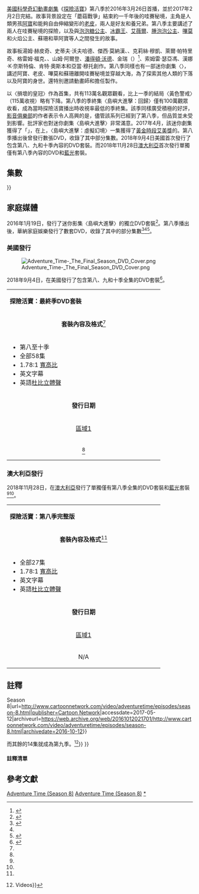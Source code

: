 {{Expand language|1=en|time=2021-02-14T07:25:50+00:00}}
{{Citation style|time=2021-02-14T07:25:50+00:00}}
{{NoteTA
|G1=AT
|G2=TV
|G3=Show
|G4=IT
|T=zh-tw:探險活寶 (第八季);zh-hk:探險時光 (第八季);zh-cn:探险活宝 (第八季)
|1=zh-tw:探險活寶;zh-hk:探險時光;zh-cn:探险活宝
|2=zh-tw:阿寶;zh-hk:芬
|3=zh-tw:老皮;zh-hk:傑克
|4=zh-tw:艾薇爾;zh-hk:瑪瑟琳
|5=zh-tw:樹鼻妹;zh-hk:小樹象
|6=zh-tw:冰霸王;zh-hk:寒冰王
|7=zh-tw:魔法哥;zh-hk:魔法俠
|8=zh-tw:哇賽秘境;zh-hk:噢噢大陸
|9=zh-tw:腫泡泡公主;zh-hk:團塊塊公主
|10=zh-tw:陰魔王;zh-hk:巫妖
|11=zh-tw:草阿寶;zh-hk:草芬
}}
{{Infobox television season
| season_number    = 8
| eng_name         = {{lang|en|''Adventure Time'' (Season 8)}}
| bgcolour         = #FF8000
| image            = Adventure Time - The Complete Eighth Season DVD box cover.jpeg
| starring         = {{Plainlist|
* [[傑里米·沙達|傑里米·沙達]]
* [[約翰·迪·馬吉歐|約翰·迪·馬吉歐]]
}}
| image_size       = 200px
| caption          = 區域B的[[藍光光碟|藍光光碟]]套裝
| country          = {{USA}}
| network          = [[卡通頻道|卡通頻道]]
| first_aired      = {{start date|2016|3|26}}
| last_aired       = {{end date|2017|2|2}}
| num_episodes     = 27{{refn|group=lower-roman|name=seasons8-9}}
| prev_season      = [[探險活寶_(第七季)|第七季]]
| next_season      = [[探險活寶_(第九季)|第九季]]
| episode_list     = [[探險活寶集數列表|探險活寶集數列表]]
}}

[[美國|美國]][[科學奇幻|科學奇幻]][[動畫劇集|動畫劇集]]《[[探險活寶|探險活寶]]》第八季於2016年3月26日首播，並於2017年2月2日完結。故事背景設定在「蘑菇戰爭」結束約一千年後的哇賽秘境，主角是人類男孩[[阿寶·馬頓斯|阿寶]]和能夠自由伸縮變形的[[酷狗老皮|老皮]]，兩人是好友和養兄弟。第八季主要講述了兩人在哇賽秘境的探險，以及與[[邦妮貝爾泡泡糖|泡泡糖公主]]、[[冰霸王|冰霸王]]、[[瑪瑟琳·阿巴迪爾|艾薇爾]]、[[探險活寶人物表|腫泡泡公主]]、[[探險活寶人物表|嗶莫]]和火焰公主、蘇珊和草阿寶等人之間發生的故事。

故事板湯姆·赫皮奇、史蒂夫·沃夫哈德、傑西·莫納漢、{{le|勞拉·內茲格|Laura Knetzger}}、克莉絲·穆凱、萊爾·帕特里奇、格雷姆·福克、{{le|查曼·韋爾哈根|Charmaine Verhagen}}、山姆·阿爾登、[[潘得頓·沃德|潘得頓·沃德]]、金瑞（{{lang|en|Seo Kim}}）<ref>{{cite book |author1=金瑞（Seo Kim） |title=我和吉米和艾迪 |date=2017-07-01 |publisher=[[天津人民出版社|天津人民出版社]] |isbn=9787201121192}}</ref>、索姆雷·瑟亞馮、漢娜·K·奈斯特倫、肯特·奧斯本和亞當·穆托創作。第八季同樣也有一部迷你劇集〈{{le|島嶼大進擊|Island (miniseries)}}〉，講述阿寶、老皮、嗶莫和蘇珊離開哇賽秘境並穿越大海，為了探索其他人類的下落以及阿寶的身世。還特別邀請動畫師{{le|Alex and Lindsay Small-Butera|Alex and Lindsay Small-Butera}}和{{le|詹姆斯·巴克斯特|James Baxter}}擔任製作。

以〈損壞的皇冠〉作為首集，共有113萬名觀眾觀看，比上一季的結局〈黃色警戒〉（115萬收視）略有下降。第八季的季終集〈島嶼大進擊：回歸〉僅有100萬觀眾收看，成為當時探險活寶播出時收視率最低的季終集。該季同樣廣受積極的好評，[[影音俱樂部|影音俱樂部]]的作者{{le|奧利弗·薩瓦|Oliver Sava}}表示令人高興的是，儘管該系列已經到了第八季，但品質並未受到影響。批評家也對迷你劇集〈島嶼大進擊〉非常滿意。2017年4月，{{le|常識媒體|Common Sense Media}}該迷你劇集獲得了「{{le|常識徽章|The Common Sense Seal}}」，在{{le|第69屆黃金時段創意藝術艾美獎頒獎典禮|69th Primetime Creative Arts Emmy Awards}}上，〈島嶼大進擊：虛擬幻境〉一集獲得了[[黃金時段艾美獎|黃金時段艾美獎]]的{{le|黃金時段艾美獎動畫節目最佳個人成就獎|Primetime Creative Arts Emmy Award for Outstanding Individual Achievement in Animation}}。第八季播出後曾發行數張DVD，收錄了其中部分集數。2018年9月4日美國首次發行了包含第八、九和十季內容的DVD套裝。而2018年11月28日[[澳大利亞|澳大利亞]]首次發行單獨僅有第八季內容的DVD和[[藍光光碟|藍光]]套裝。

==集數==
{{See also|探險活寶集數列表|島嶼大進擊}}
<onlyinclude>{{Episode table |background=#FF8000 |overall=5 |season=5 |title=21 |director=12 |writer=28 |airdate=13 |prodcode=7 |viewers=9 |country=美國 |writerT=編劇和分鏡創作 |airdateR={{refn|group=lower-roman|The ''Islands'' miniseries was released on DVD and made available for download on [[iTunes|iTunes]] and [[Amazon.com|Amazon.com]] on January 24.<ref name=season8dvdopener>{{cite web|url=https://theslanted.com/2016/12/25480/adventure-time-islands-mini-series-event/ |title=''Adventure Time Islands'' Is a New Mini-Series Event Debuting this January |date=December 12, 2016 |archive-url=https://archive.is/20170105083004/https://theslanted.com/2016/12/25480/adventure-time-islands-mini-series-event/ |archive-date=January 5, 2017 |publisher=TheSlanted |url-status=dead }}</ref> However, because this field specifically refers to episode airdates, the information here will denote when these eight episodes first aired on Cartoon Network.|name="2b"}} |prodcodeR=<ref name=productioncodesfortheseason>{{cite book|last1=Thomas|first1=Paul|title=Exploring the Land of Ooo: An Unofficial Overview and Production History of Cartoon Network's ''Adventure Time''|date=2020|publisher=[[University_of_Kansas|University of Kansas Libraries]]|isbn=9781936153190|url=http://hdl.handle.net/1808/30572|access-date=July 12, 2020|pages=290–292|location=[[Lawrence,_KS|Lawrence, KS]]|hdl=1808/30572|archive-date=2021-12-12|archive-url=https://web.archive.org/web/20211212064325/https://kuscholarworks.ku.edu/handle/1808/30572|dead-url=no}}</ref> |episodes=
{{Episode list/sublist|探險活寶集數列表
| EpisodeNumber   = 226
| EpisodeNumber2  = 1
| Title           = [[損壞的皇冠|損壞的皇冠]]
| AltTitle        = Broke His Crown
| DirectedBy      = 伊莉莎白·伊托
| WrittenBy       = 亞子·卡斯圖埃拉、漢娜·K·奈斯特倫
| OriginalAirDate = {{Start date|2016|3|26}}
| ProdCode        = 1034-234
| Viewers         = 1.13<ref name=brokerating>{{cite web|last1=Porter |first1=Rick |title=Saturday Cable Ratings: 'Family Guy' Tops a Quiet Day |url=http://tvbythenumbers.zap2it.com/2016/03/29/saturday-cable-ratings-march-26-2016/ |website=[[TV_by_the_Numbers|TV by the Numbers]] |archive-url=https://archive.is/20160502075125/http://tvbythenumbers.zap2it.com/2016/03/29/saturday-cable-ratings-march-26-2016/ |archive-date=May 2, 2016 |date=March 29, 2016 |url-status=dead }}</ref>
| ShortSummary    = 
| LineColor       = FF8000
}}
{{Episode list/sublist|探險活寶集數列表
| EpisodeNumber   = 227
| EpisodeNumber2  = 2
| Title           = [[魔眼附身|魔眼附身]]
| AltTitle        = Don't Look
| DirectedBy      = 伊莉莎白·伊托
| WrittenBy       = 索姆雷·瑟亞馮、金瑞
| OriginalAirDate = {{Start date|2016|4|2}}
| ProdCode        = 1034-230
| Viewers         = 1.13<ref>{{cite web|author=Metcalf, Mitch |url=http://www.showbuzzdaily.com/articles/showbuzzdailys-top-150-saturday-cable-originals-network-finals-4-2-2016.html |title=Showbuzz Daily's Top 150 Saturday Cable Originals & Network Update: 4.2.2016 |work=[[Showbuzz_Daily|Showbuzz Daily]] |date=April 5, 2016 |archive-url=https://archive.is/20160406221459/http://www.showbuzzdaily.com/articles/showbuzzdailys-top-150-saturday-cable-originals-network-finals-4-2-2016.html |archive-date=April 6, 2016 |url-status=dead }}</ref>
| ShortSummary    = 
| LineColor       = FF8000
}}
{{Episode list/sublist|探險活寶集數列表
| EpisodeNumber   = 228
| EpisodeNumber2  = 3
| Title           = [[奇境洞穴|奇境洞穴]]
| AltTitle        = Beyond the Grotto
| DirectedBy      = 安德烈斯·沙拉夫
| WrittenBy       = 索姆雷·瑟亞馮、金瑞
| OriginalAirDate = {{Start date|2016|4|9}}
| ProdCode        = 1034-235
| Viewers         = 1.06<ref>{{cite web|author=Metcalf, Mitch |url=http://www.showbuzzdaily.com/articles/showbuzzdailys-top-150-saturday-cable-originals-network-finals-4-2-2016.html |title=Showbuzz Daily's Top 150 Saturday Cable Originals & Network Update: 4.9.2016 |work=[[Showbuzz_Daily|Showbuzz Daily]] |date=April 12, 2016 |archive-url=https://archive.is/20160406221459/http://www.showbuzzdaily.com/articles/showbuzzdailys-top-150-saturday-cable-originals-network-finals-4-2-2016.html |archive-date=April 6, 2016 |url-status=dead }}</ref>
| ShortSummary    = 
| LineColor       = FF8000
}}
{{Episode list/sublist|探險活寶集數列表
| EpisodeNumber   = 229
| EpisodeNumber2  = 4
| Title           = [[彩虹姊姊的過去|彩虹姊姊的過去]]
| AltTitle        = Lady Rainicorn of the Crystal Dimension
| DirectedBy      = 伊莉莎白·伊托
| WrittenBy       = 格雷姆·福克
| OriginalAirDate = {{Start date|2016|4|16}}
| ProdCode        = 1034-232
| Viewers         = 0.90<ref name=lrofcd>{{cite web|author=Metcalf, Mitch |url=http://www.showbuzzdaily.com/articles/showbuzzdailys-top-150-saturday-cable-originals-network-finals-4-16-2016.html |title=Showbuzz Daily's Top 150 Saturday Cable Originals & Network Update: 4.16.2016 |work=[[Showbuzz_Daily|Showbuzz Daily]] |date=April 19, 2016 |archive-url=https://archive.is/20160419180950/http://www.showbuzzdaily.com/articles/showbuzzdailys-top-150-saturday-cable-originals-network-finals-4-16-2016.html |archive-date=April 19, 2016 |url-status=dead }}</ref>
| ShortSummary    = 
| LineColor       = FF8000
}}
{{Episode list/sublist|探險活寶集數列表
| EpisodeNumber   = 230
| EpisodeNumber2  = 5
| Title           = [[遺失的阿寶劍|遺失的阿寶劍]]
| AltTitle        = I Am a Sword
| DirectedBy      = 安德烈斯·沙拉夫
| WrittenBy       = 傑西·莫納漢、山姆·阿爾登
| OriginalAirDate = {{Start date|2016|4|23}}
| ProdCode        = 1034-236
| Viewers         = 0.91<ref>{{cite web|author=Metcalf, Mitch |url=http://www.showbuzzdaily.com/articles/showbuzzdailys-top-150-saturday-cable-originals-network-finals-4-23-2016.html |title=Showbuzz Daily's Top 150 Saturday Cable Originals & Network Update: 4.23.2016 |work=[[Showbuzz_Daily|Showbuzz Daily]] |date=April 26, 2016 |archive-url=https://archive.is/20160426190642/http://www.showbuzzdaily.com/articles/showbuzzdailys-top-150-saturday-cable-originals-network-finals-4-23-2016.html |archive-date=April 26, 2016 |url-status=dead }}</ref>
| ShortSummary    = 
| LineColor       = FF8000
}}
{{Episode list/sublist|探險活寶集數列表
| EpisodeNumber   = 231
| EpisodeNumber2  = 6
| Title           = [[新朋友ㄉㄨㄞㄉㄨㄞ|新朋友ㄉㄨㄞㄉㄨㄞ]]
| AltTitle        = Bun Bun
| DirectedBy      = 伊莉莎白·伊托
| WrittenBy       = 索姆雷·瑟亞馮、金瑞
| OriginalAirDate = {{Start date|2016|5|5}}
| ProdCode        = 1034-240
| Viewers         = 1.01<ref>{{cite web|author=Metcalf, Mitch |url=http://www.showbuzzdaily.com/articles/showbuzzdailys-top-150-thursday-cable-originals-network-finals-5-5-2016.html |title=Showbuzz Daily's Top 150 Thursday Cable Originals & Network Finals: 5.5.2016 |work=[[Showbuzz_Daily|Showbuzz Daily]] |date=May 6, 2016 |archive-url=https://archive.is/20160507221156/http://www.showbuzzdaily.com/articles/showbuzzdailys-top-150-thursday-cable-originals-network-finals-5-5-2016.html |archive-date=May 7, 2016 |url-status=dead }}</ref>
| ShortSummary    = 
| LineColor       = FF8000
}}
{{Episode list/sublist|探險活寶集數列表
| EpisodeNumber   = 232
| EpisodeNumber2  = 7
| Title           = [[魔法不見了|魔法不見了]]
| AltTitle        = Normal Man
| DirectedBy      = 安德烈斯·沙拉夫
| WrittenBy       = 傑西·莫納漢、山姆·阿爾登
| OriginalAirDate = {{Start date|2016|5|12}}
| ProdCode        = 1034-241
| Viewers         = 1.38<ref>{{cite web|last1=Welch |first1=Alex |title=Thursday Cable Ratings: 'WWE Smackdown' Holds Steady |url=http://tvbythenumbers.zap2it.com/2016/05/13/thursday-cable-ratings-may-12-2016/ |website=[[TV_by_the_Numbers|TV by the Numbers]] |archive-url=https://archive.is/20160516201106/http://tvbythenumbers.zap2it.com/2016/05/13/thursday-cable-ratings-may-12-2016/ |archive-date=May 16, 2016 |date=May 13, 2016 |url-status=dead }}</ref>
| ShortSummary    = 
| LineColor       = FF8000
}}
{{Episode list/sublist|探險活寶集數列表
| EpisodeNumber   = 233
| EpisodeNumber2  = 8
| Title           = [[哇！冰元素|哇！冰元素]]
| AltTitle        = Elemental
| DirectedBy      = 伊莉莎白·伊托
| WrittenBy       = 肯特・奧斯本
| OriginalAirDate = {{Start date|2016|5|19}}
| ProdCode        = 1034-242
| Viewers         = 1.17<ref>{{cite web|last1=Welch |first1=Alex |title=Thursday Cable Ratings: 'WWE Smackdown' Holds Steady, NBA Playoffs Win the Night |url=http://tvbythenumbers.zap2it.com/2016/05/20/thursday-cable-ratings-may-19-2016/ |website=[[TV_by_the_Numbers|TV by the Numbers]] |archive-url=https://archive.is/20160527173145/http://tvbythenumbers.zap2it.com/2016/05/20/thursday-cable-ratings-may-19-2016/ |archive-date=May 27, 2016 |url-status=dead }}</ref>
| ShortSummary    = 
| LineColor       = FF8000
}}
{{Episode list/sublist|探險活寶集數列表
| EpisodeNumber   = 234
| EpisodeNumber2  = 9
| Title           = [[平行宇宙的故事|平行宇宙的故事]]
| AltTitle        = Five Short Tables
| DirectedBy      = 伊莉莎白·伊托
| WrittenBy       = 亞歷克斯·森瓦爾德、克莉絲·穆凱
| OriginalAirDate = {{Start date|2016|5|26}}
| ProdCode        = 1034-237
| Viewers         = 1.36<ref>{{cite web|last1=Welch |first1=Alex |title=Thursday Cable Ratings: NHL Conference Finals Tick Up, WWE Smackdown Dips |url=http://tvbythenumbers.zap2it.com/2016/05/31/thursday-cable-ratings-may-26-2016/ |website=[[TV_by_the_Numbers|TV by the Numbers]] |archive-url=https://archive.is/20160606043851/http://tvbythenumbers.zap2it.com/2016/05/31/thursday-cable-ratings-may-26-2016/ |archive-date=June 6, 2016 |date=May 31, 2016 |url-status=dead }}</ref>
| ShortSummary    = 
| LineColor       = FF8000
}}
{{Episode list/sublist|探險活寶集數列表
| EpisodeNumber   = 235
| EpisodeNumber2  = 10
| Title           = [[哇賽音樂洞|哇賽音樂洞]]
| AltTitle        = The Music Hole
| DirectedBy      = 安德烈斯·沙拉夫
| WrittenBy       = 波莉·郭、安德烈斯·沙拉夫
| OriginalAirDate = {{Start date|2016|6|23}}
| ProdCode        = 1034-239
| Viewers         = 1.15<ref>{{cite web|url=http://www.showbuzzdaily.com/articles/showbuzzdailys-top-150-thursday-cable-originals-network-finals-6-23-2016.html |title=Showbuzz Daily's Top 150 Thursday Cable Originals & Network Finals: 6.23.2016 |publisher=[[Showbuzz_Daily|Showbuzz Daily]] |archive-url=https://archive.is/20160624223952/http://www.showbuzzdaily.com/articles/showbuzzdailys-top-150-thursday-cable-originals-network-finals-6-23-2016.html |archive-date=June 24, 2016 |date=June 24, 2016 |url-status=dead }}</ref>
| ShortSummary    = 
| LineColor       = FF8000
}}
{{Episode list/sublist|探險活寶集數列表
| EpisodeNumber   = 236
| EpisodeNumber2  = 11
| Title           = [[紙牌戰爭二_(父女連手紙牌大戰)|紙牌戰爭二 (父女連手紙牌大戰)]]
| AltTitle        = Daddy-Daughter Card Wars
| DirectedBy      = 安德烈斯·沙拉夫
| WrittenBy       = 史蒂夫·沃夫哈德、亞當·穆托
| OriginalAirDate = {{Start date|2016|7|7}}
| ProdCode        = 1034-238
| Viewers         = 1.16<ref>{{cite web|url=http://www.showbuzzdaily.com/articles/showbuzzdailys-top-150-thursday-cable-originals-network-finals-7-7-2016.html |title=Showbuzz Daily's Top 150 Thursday Cable Originals & Network Finals: 7.7.2016 |publisher=[[Showbuzz_Daily|Showbuzz Daily]] |archive-url=https://archive.is/20160711065751/http://www.showbuzzdaily.com/articles/showbuzzdailys-top-150-thursday-cable-originals-network-finals-7-7-2016.html |archive-date=July 11, 2016 |date=July 8, 2016 |url-status=dead }}</ref>
| ShortSummary    = 
| LineColor       = FF8000
}}
{{Episode list/sublist|探險活寶集數列表
| EpisodeNumber   = 237
| EpisodeNumber2  = 12
| Title           = [[畢掛醫生|畢掛醫生]]
| AltTitle        = Preboot
| DirectedBy      = 亞當·穆托
| WrittenBy       = 亞歷克斯·森瓦爾德、亞當·穆托
| OriginalAirDate = {{Start date|2016|11|19}}
| ProdCode        = 1034-243
| Viewers         = 0.77<ref name="season7finale"/>
| ShortSummary    = 
| LineColor       = FF8000
}}
{{Episode list/sublist|探險活寶集數列表
| EpisodeNumber   = 238
| EpisodeNumber2  = 13
| Title           = [[失控的蘇珊|失控的蘇珊]]
| AltTitle        = Reboot
| DirectedBy      = 伊莉莎白·伊托
| WrittenBy       = 湯姆·赫皮奇、史蒂夫·沃夫哈德
| OriginalAirDate = {{Start date|2016|11|19}}
| ProdCode        = 1034-244
| Viewers         = 0.77<ref name="season7finale">{{cite web|last1=Metcalf |first1=Mitch |title=ShowBuzzDaily's Top 150 Saturday Cable Originals & Network Finals: 11.19.2016 |url=http://www.showbuzzdaily.com/articles/showbuzzdailys-top-150-saturday-cable-originals-network-finals-11-19-2016.html |publisher=[[Showbuzz_Daily|Showbuzz Daily]] |archive-url=https://archive.is/20161122212407/http://www.showbuzzdaily.com/articles/showbuzzdailys-top-150-saturday-cable-originals-network-finals-11-19-2016.html |archive-date=November 22, 2016 |date=November 22, 2016 |url-status=dead }}</ref>
| ShortSummary    = 
| LineColor       = FF8000
}}
{{Episode list/sublist|探險活寶集數列表
| EpisodeNumber   = 239
| EpisodeNumber2  = 14
| Title           = [[喧賓奪主|喧賓奪主]]
| AltTitle        = Two Swords
| DirectedBy      = 科爾·桑切斯
| WrittenBy       = 湯姆·赫皮奇、史蒂夫·沃夫哈德
| OriginalAirDate = {{Start date|2017|1|23}}
| ProdCode        = 1034-248
| Viewers         = 0.88<ref name="season8ratingsprem">{{cite web|author=Metcalf, Mitch |url=http://www.showbuzzdaily.com/articles/showbuzzdailys-top-150-monday-cable-originals-network-finals-1-23-2017.html |title=Top 100 Monday Cable Originals & Network Update: 1.23.2017 |work=[[Showbuzz_Daily|Showbuzz Daily]] |date=January 24, 2017 |archive-url=https://archive.is/20170302152401/http://www.showbuzzdaily.com/articles/showbuzzdailys-top-150-monday-cable-originals-network-finals-1-23-2017.html |archive-date=March 2, 2017 |url-status=dead }}</ref>
| ShortSummary    = 阿寶的草劍制服蘇珊後脫離阿寶的右臂，並與阿寶劍合體，阿寶也因此再次失去了右手。兩把劍合體後，產生了一個新的存在——草阿寶。草阿寶與阿寶相互激烈的爭論誰才是正牌阿寶，卻在老皮的回答下，草阿寶慌張的往樹屋的方向逃去，事後阿寶和蘇珊被送到醫院，泡泡糖公主為阿寶裝上了機械手臂。草阿寶走進樹屋後，拿了盤子利用反射看看自己的臉，原來，草阿寶的另一半正是阿寶劍裡的阿寶，那個阿寶被草惡魔控制之後獲得了新的身體，且與阿寶擁有相同的過去記憶，接著將樹屋搞得一團亂，阿寶和老皮趕回樹屋後，體諒了草阿寶的處境而決定接納他。
| LineColor       = FF8000
}}
{{Episode list/sublist|探險活寶集數列表
| EpisodeNumber   = 240
| EpisodeNumber2  = 15
| Title           = [[一秒變醫生|一秒變醫生]]
| AltTitle        = Do No Harm
| DirectedBy      = 科爾·桑切斯
| WrittenBy       = 勞拉·內茲格、萊爾·帕特里奇
| OriginalAirDate = {{Start date|2017|1|23}}
| ProdCode        = 1034-249
| Viewers         = 0.88<ref name="season8ratingsprem"/>
| ShortSummary    = 阿寶十分擔心昏迷的蘇珊，因此決定去糖果王國的醫院一趟，並要老皮讓自己不在的時候陪伴草阿寶。來到醫院後，醫生公主要求阿寶當她不在時代替她治病，阿寶慌忙解釋自己沒有醫生執照，不過醫生公主透露自己也沒有。阿寶接位後，開始幫助醫院裡的每一人。最後阿寶爬到蘇珊病房的高處，要將西洋劍朝著她並落下，好刺激她的「勇士精神」並醒來，但醫生公主回來正好看到這一幕，立刻將阿寶趕走。另一邊，老皮與草阿寶來到了草之巫師的住所，結果因草阿寶認為草之巫師「很邪惡」而將其揍昏，之後兩人將昏厥的草之巫師帶來醫院並碰到了剛被趕出來的阿寶。
| LineColor       = FF8000
}}
{{Episode list/sublist|探險活寶集數列表
| EpisodeNumber   = 241
| EpisodeNumber2  = 16
| Title           = [[滑板少女酷妞|滑板少女酷妞]]
| AltTitle        = Wheels
| DirectedBy      = 伊莉莎白·伊托
| WrittenBy       = 格雷姆·福克、查曼·韋爾哈根
| OriginalAirDate = {{Start date|2017|1|24}}
| ProdCode        = 1034-245
| Viewers         = 0.91<ref>{{cite web|author=Metcalf, Mitch |url=http://www.showbuzzdaily.com/articles/showbuzzdailys-top-150-tuesday-cable-originals-network-finals-1-24-2017.html |title=Top 100 Tuesday Cable Originals & Network Update: 1.24.2017 |work=[[Showbuzz_Daily|Showbuzz Daily]] |date=January 25, 2017 |archive-url=https://archive.is/20170302152454/http://www.showbuzzdaily.com/articles/showbuzzdailys-top-150-tuesday-cable-originals-network-finals-1-24-2017.html |archive-date=March 2, 2017 |url-status=dead }}</ref>
| ShortSummary    = 金厲害請求老皮替他與他的女兒溝通，金厲害表示他的女兒酷妞在校成績普通，且性格叛逆，他很擔心將來她要如何繼承他的家業，老皮告訴他他自有方法，同時也很驚喜自己有了孫女。當天晚上，老皮偷偷跟著酷妞來到滑板場，不過溝通失敗，隔天晚上，老皮再度來到滑板場，並把正熟睡的阿寶帶了過來，酷妞告訴老皮明天晚上一較高下，而輸的人永遠不能再來滑板場。第三天晚上，酷妞正與老皮比滑板比賽一較高下時，金厲害出現並與酷妞溝通，最後兩人達成共識。
| LineColor       = FF8000
}}
{{Episode list/sublist|探險活寶集數列表
| EpisodeNumber   = 242
| EpisodeNumber2  = 17
| Title           = [[奇異星球|奇異星球]]
| AltTitle        = High Strangeness
| DirectedBy      = 伊莉莎白·伊托
| WrittenBy       = [[潘得頓·沃德|潘得頓·沃德]]、山姆·阿爾登
| OriginalAirDate = {{Start date|2017|1|25}}
| ProdCode        = 1034-246
| Viewers         = 0.95<ref>{{cite web|author=Metcalf, Mitch |url=http://www.showbuzzdaily.com/articles/showbuzzdailys-top-150-wednesday-cable-originals-network-finals-1-25-2017.html |title=Top 100 Wednesday Cable Originals & Network Update: 1.25.2017 |work=[[Showbuzz_Daily|Showbuzz Daily]] |date=January 26, 2017 |archive-url=https://archive.is/20170302152606/http://www.showbuzzdaily.com/articles/showbuzzdailys-top-150-wednesday-cable-originals-network-finals-1-25-2017.html |archive-date=March 2, 2017 |url-status=dead }}</ref>
| ShortSummary    = 樹鼻妹與小灰人有了孩子，每格一段時間，小灰人和混種孩子就會來到地球探望樹鼻妹。一天，豬仔先生與樹鼻妹參觀泡泡糖公主舉辦的「煙火秀」，泡泡糖公主將一艘小型火箭發射到外太空，接著樹鼻妹被小灰人傳送到他們的太空船，樹鼻妹目睹灰人們和她的孩子正被一種物質侵略，而物質的來源竟正是泡泡糖剛發射的火箭。這讓樹鼻妹大發雷霆，決定要阻止泡泡糖繼續發射火箭。不料行動被發現，接著兩人被傳送到太空船，泡泡糖看了看情況後，決定關閉那些物質的行動。事後泡泡糖向樹鼻妹道歉，她只是想要在外太空建立一個新的糖果王國，之後小灰人同意幫助泡泡糖在他們廢棄已久的星球建立。
| LineColor       = FF8000
}}
{{Episode list/sublist|探險活寶集數列表
| EpisodeNumber   = 243
| EpisodeNumber2  = 18
| Title           = [[小碼哥的重生|小碼哥的重生]]
| AltTitle        = Horse and Ball
| DirectedBy      = 科爾·桑切斯
| WrittenBy       = 索姆雷·瑟亞馮、金瑞
| OriginalAirDate = {{Start date|2017|1|26}}
| ProdCode        = 1034-247
| Viewers         = 0.76<ref>{{cite web|author=Metcalf, Mitch |url=http://www.showbuzzdaily.com/articles/showbuzzdailys-top-150-thursday-cable-originals-network-finals-1-26-2017.html |title=Top 100 Thursday Cable Originals & Network Update: 1.26.2017 |work=[[Showbuzz_Daily|Showbuzz Daily]] |date=January 27, 2017 |archive-url=https://archive.is/20170201163518/http://www.showbuzzdaily.com/articles/showbuzzdailys-top-150-thursday-cable-originals-network-finals-1-26-2017.html |archive-date=February 1, 2017 |url-status=dead }}</ref>
| ShortSummary    = 開心果小碼哥金歡喜經過樹屋，卻因為一個意外而從球上滾下來，使得周圍的人們傷心難過。阿寶決定將金歡喜帶進自己家裡照顧，而老皮和嗶莫到垃圾場尋找新的海灘球。在這期間，金歡喜也回想起了自己的過去。最後在阿寶的激勵下，金歡喜決定重新振作，這時老皮和嗶莫已經帶著一大堆海灘球回到樹屋，不過金歡喜表示自己不需要了，最後金歡喜在樹屋外跳著舞，決定用新的方式散播歡樂。
| LineColor       = FF8000
}}
{{Episode list/sublist|探險活寶集數列表
| EpisodeNumber   = 244
| EpisodeNumber2  = 19
| Title           = [[糖果力量大|糖果力量大]]
| AltTitle        = Jelly Beans Have Power
| DirectedBy      = 科爾·桑切斯
| WrittenBy       = 亞歷克斯·森瓦爾德、漢娜·K·奈斯特倫
| OriginalAirDate = {{Start date|2017|1|27}}
| ProdCode        = 1034-250
| Viewers         = 0.91<ref>{{cite web|author=Metcalf, Mitch |url=http://www.showbuzzdaily.com/articles/showbuzzdailys-top-150-friday-cable-originals-network-finals-1-27-2017.html |title=Top 100 Friday Cable Originals & Network Update: 1.27.2017 |work=[[Showbuzz_Daily|Showbuzz Daily]] |date=January 30, 2017 |archive-url=https://archive.is/20170302152646/http://www.showbuzzdaily.com/articles/showbuzzdailys-top-150-friday-cable-originals-network-finals-1-27-2017.html |archive-date=March 2, 2017 |url-status=dead }}</ref>
| ShortSummary    = 泡泡糖很羨慕黏黏公主已經可以自由的使用自身的元素之力，而她自己卻連發射一顆糖豆都有問題。一天晚上做夢，夢見自己的前世：上一任糖果元素使用者，他指示泡泡糖運用自己的魔法去控制，隔天早上泡泡糖能夠勉強使用，於是再邀請黏黏公主喝茶，不過黏黏公主任務泡泡糖公主在嫉妒因此憤而離去。接著糖果王國上空出現一艘不明飛行物體，泡泡糖運用自己的元素之力擊敗它，但她發現沒有辦法，突然糖果元素使用者再次出現，告訴她要運用自己知的事物，結合元素之力，泡泡糖成功擊敗該不明飛行物體。事實上，該飛行物體由冰不容製造，為了激發泡泡糖的元素之力。
| LineColor       = FF8000
}}
{{Episode list/sublist|探險活寶集數列表
| EpisodeNumber   = 245
| EpisodeNumber2  = 20
| Title           = [[島嶼大進擊|島嶼大進擊：啟程]]
| AltTitle        = Islands Part 1: The Invitation
| DirectedBy      = 伊莉莎白·伊托
| WrittenBy       = 波莉·郭、山姆·阿爾登
| OriginalAirDate = {{Start date|2017|1|30}}
| ProdCode        = 1042-251
| Viewers         = 1.20<ref name="islands1&2ratings"/>
| ShortSummary    = 一艘飛船飛到糖果王國上空，且飛船內飛出小型機器制服阿寶身旁的香蕉守衛，飛船伸出一些觸手抓緊阿寶，但在物種識別確認阿寶是人類後，將阿寶放下，並指示阿寶搭乘，突然老皮將其打碎。此時在醫院，天花板的吊扇掉了下來，不過被蘇珊接住並醒了過來，阿寶也鬆了一口氣。蘇珊趕來後，回想起自己當初就是這艘飛船的駕駛員，而泡泡糖公主確認這是由人類的科技造出來的，而阿寶很希望能尋找到其他人類的下落。阿寶、老皮和蘇珊與泡泡糖、艾薇爾、草阿寶和老皮的家人等人告別後離開了哇賽秘境。
| LineColor       = FF8000
}}
{{Episode list/sublist|探險活寶集數列表
| EpisodeNumber   = 246
| EpisodeNumber2  = 21
| Title           = 島嶼大進擊：快樂龍撲撲
| AltTitle        = Islands Part 2: Whipple the Happy Dragon
| DirectedBy      = 伊莉莎白·伊托
| WrittenBy       = 索姆雷·瑟亞馮、金瑞
| OriginalAirDate = {{Start date|2017|1|30}}
| ProdCode        = 1042-252
| Viewers         = 1.20<ref name="islands1&2ratings">{{cite web|last1=Welch |first1=Alex |title=Monday Cable Ratings: 'WWE Raw' Wins the Night |url=http://tvbythenumbers.zap2it.com/daily-ratings/monday-cable-ratings-jan-30-2017/ |website=[[TV_by_the_Numbers|TV by the Numbers]] |date=January 31, 2017 |archive-url=https://archive.is/20170302152843/http://tvbythenumbers.zap2it.com/daily-ratings/monday-cable-ratings-jan-30-2017/ |archive-date=March 2, 2017 |url-status=dead }}</ref>
| ShortSummary    = 阿寶與老皮畫出航道後，在不遠處看見一隻條狀生物正被一群海盜追趕，不過蘇珊與老皮試圖說服阿寶拯救那隻生物不是個好主意。那條生物施展漩渦魔法摧毀海盜船，接著游向阿寶一行人並自我介紹自己叫做快樂龍撲撲，當撲撲得知他們的目的地後，表示自己可以帶路。一路上撲撲講述著一段故事，但對其他人來說卻乏燥無味的無聊，突然嗶莫跳出來告訴撲撲他的故事非常無趣，卻也傷了撲撲的心。撲撲生氣的使用魔法將他們的船破壞，老皮為了拯救大家而自己變身成船。不久後老皮在海面上看見皮老爹和皮老媽在海上遇難，要前進拯救他們，但另外三者只看到一團海草，隨後才發現是一群不明水母使其產生幻覺。後來撲撲回來向他們道歉，接著再度利用魔法幫助他們渡過危機，他們來到一片陰森的海域，這時一隻不明獨眼巨人現身並襲擊阿寶一行人。
| LineColor       = FF8000
}}
{{Episode list/sublist|探險活寶集數列表
| EpisodeNumber   = 247
| EpisodeNumber2  = 22
| Title           = 島嶼大進擊：神秘之島
| AltTitle        = Islands Part 3: Mysterious Island
| DirectedBy      = 科爾·桑切斯
| WrittenBy       = 湯姆·赫皮奇、史蒂夫·沃夫哈德
| OriginalAirDate = {{Start date|2017|1|31}}
| ProdCode        = 1042-253
| Viewers         = 1.09<ref name="islands3&4ratings"/>
| ShortSummary    = 阿寶從昏厥中醒來後，發現自己在一片岩岸邊，阿寶向走遠處後進入了一片森林，見到一隻被陷阱捉住的老鼠，阿寶想上前解救，不料自己卻也中了陷阱，這時一名不會說英語的老奶奶和一頭大雄出現並將阿寶帶走。阿寶被帶到他們的住所樹屋後，老奶奶幫阿寶解開網子，阿寶向老奶奶詢問是否碰過老皮、嗶莫和蘇珊，不過老奶奶表示從未碰面過。突然一場巨大的風暴來襲，老奶奶趕緊叫阿寶和大雄進入她的樹屋，阿寶進入後，驚訝的發現樹屋內部裝設著大量的先進技術能夠抵擋災害。阿寶看見老奶奶往地下室走去也跟了過去，老奶奶叫阿寶跟她一起看一部家族電影，透露老奶奶的名叫艾娃。這座島嶼曾經住著許多人，且人類已擁有高度的科技水平，不過因種種天災導致該島嶼只剩艾娃。大風暴過去後，阿寶在岩岸與老皮重逢，而艾娃告訴他們附近還有其他人類的島嶼，也許可以在那裡找到嗶莫和蘇珊。
| LineColor       = FF8000
}}
{{Episode list/sublist|探險活寶集數列表
| EpisodeNumber   = 248
| EpisodeNumber2  = 23
| Title           = 島嶼大進擊：虛擬幻境
| AltTitle        = Islands Part 4: Imaginary Resources
| DirectedBy      = 伊莉莎白·伊托
| WrittenBy       = 潘得頓·沃德、格雷姆·福克
| OriginalAirDate = {{Start date|2017|1|31}}
| ProdCode        = 1042-254
| Viewers         = 1.09<ref name="islands3&4ratings">{{cite web|last1=Welch |first1=Alex |title=Tuesday Cable Ratings: 'WWE Smackdown' and 'Taboo' Tick Up |url=http://tvbythenumbers.zap2it.com/daily-ratings/tuesday-cable-ratings-jan-31-2017/ |website=[[TV_by_the_Numbers|TV by the Numbers]] |date=February 1, 2017 |archive-url=https://archive.is/20170302152833/http://tvbythenumbers.zap2it.com/daily-ratings/tuesday-cable-ratings-jan-31-2017/ |archive-date=March 2, 2017 |url-status=dead }}</ref>
| ShortSummary    = 
| LineColor       = FF8000
}}
{{Episode list/sublist|探險活寶集數列表
| EpisodeNumber   = 249
| EpisodeNumber2  = 24
| Title           = 島嶼大進擊：蘇珊往事
| AltTitle        = Islands Part 5: Hide and Seek
| DirectedBy      = 伊莉莎白·伊托
| WrittenBy       = 亞歷克斯·森瓦爾德、漢娜·K·奈斯特倫
| OriginalAirDate = {{Start date|2017|2|1}}
| ProdCode        = 1042-255
| Viewers         = 1.01<ref name=islands5&6ratings>{{cite web|author=Metcalf, Mitch |url=http://www.showbuzzdaily.com/articles/showbuzzdailys-top-150-wednesday-cable-originals-network-finals-2-1-2017.html |title=Top 150 Wednesday Cable Originals & Network Update: 2.1.2017 |work=[[Showbuzz_Daily|Showbuzz Daily]] |date=February 2, 2017 |archive-url=https://archive.is/20170302152814/http://www.showbuzzdaily.com/articles/showbuzzdailys-top-150-wednesday-cable-originals-network-finals-2-1-2017.html |archive-date=March 2, 2017 |url-status=dead }}</ref>
| ShortSummary    = 阿寶、老皮和嗶莫來到中心島（{{lang|en|Hub Island}}），不過該島嶼已荒廢已久，同時他們也找到了蘇珊，不過蘇珊正漫無目的的遊蕩，也絲毫不理會阿寶等人，似乎正在回憶某些記憶。大約17年前，中心島依舊生氣蓬勃，當時蘇珊還只是一名學生，她有一位相當要好的朋友，名叫菲莉達。菲莉達時常希望自己總有一天能夠離開中心島並到外面的世界一探究竟。不過人類新政府為避免魔法回歸帶來的危險而禁止人民離開人類的勢力範圍，並製造一台巨型機器人「守護者」（{{lang|en|Guardian}}），它能夠防止人類離開該島，也能防止外來的危險入侵。某天，蘇珊發現菲莉達已經採取行動，因而上前說服她不要離開中心島，不過菲莉達依舊堅持，並拜託蘇珊幫她找到能夠啟動逃生艇的引擎。蘇珊找到引擎後，菲莉達邀請蘇珊一起離開，不料行動被畢掛醫生發現，畢掛醫生啟動了蘇珊頭腦的晶片，使其將逃生艇破壞，並抓著菲莉達去進行「教育再造」。隨後，蘇珊告訴阿寶，自己的本名其實叫做卡拉。
| LineColor       = FF8000
}}
{{Episode list/sublist|探險活寶集數列表
| EpisodeNumber   = 250
| EpisodeNumber2  = 25
| Title           = 島嶼大進擊：阿寶的身世
| AltTitle        = Islands Part 6: Min & Marty
| DirectedBy      = 科爾·桑切斯
| WrittenBy       = 肯特・奧斯本、山姆·阿爾登
| OriginalAirDate = {{Start date|2017|2|1}}
| ProdCode        = 1042-256
| Viewers         = 1.01<ref name=islands5&6ratings/>
| ShortSummary    = 阿丁·馬頓斯曾經也是中心島上的一名居民，時常偷偷透過交易酷玩意來協助「躲藏者{{#tag:ref|「躲藏者」指試圖離開人類勢力範圍的人們，而為了避免人們的危險，新人類社會出現了一種類似警察的「探索者」，由於新人類社會發生的犯罪事件不多，因此探索者平時的主要任務就是阻止躲藏者逃跑。另外新人類社會還有「協助者」幫助人們的生活品質。|group=註}}」逃跑，卻也會趁機向「探索者」舉報。一次協助躲藏者逃跑時，意外傷了自己的大腿，隨後被蘇珊送到附近的醫院，並與負責治療他的「協助者」麥囉嗦見面。隔天，探索者正要帶阿丁去進行教育再造時，麥囉嗦撒了個謊，讓阿丁免於教育再造的束縛。當天晚上阿丁與麥囉嗦在餐廳約會並相戀，不久後生下了阿寶，而阿丁也開了一間髮廊店。但就在某個夜晚，當初受害的躲藏者們上前來要找阿丁報仇，阿丁一個心急立馬帶著阿寶逃到海上，在原本以為安全的途中，守護者出現並襲擊了阿丁和阿寶，阿丁為了不連累阿寶、保護他的安全而上前試圖引開守護者，並暫時讓守護者失去視力，但自己也因受了重傷而墜入海中，而阿寶則度過那一場風暴後，漂流到了哇賽秘境。此時在中心島岸邊的麥囉嗦因失去了家人而感到傷心欲絕。
| LineColor       = FF8000
}}
{{Episode list/sublist|探險活寶集數列表
| EpisodeNumber   = 251
| EpisodeNumber2  = 26
| Title           = 島嶼大進擊：協助者的故事
| AltTitle        = Islands Part 7: Helpers
| DirectedBy      = 伊莉莎白·伊托
| WrittenBy       = 湯姆·赫皮奇、史蒂夫·沃夫哈德
| OriginalAirDate = {{Start date|2017|2|2}}
| ProdCode        = 1042-257
| Viewers         = 1.00<ref name=islands7&8ratings>{{cite web|author=Metcalf, Mitch |url=http://www.showbuzzdaily.com/articles/showbuzzdailys-top-150-thursday-cable-originals-network-finals-2-2-2017.html |title=Top 150 Thursday Cable Originals & Network Update: 2.2.2017 |work=[[Showbuzz_Daily|Showbuzz Daily]] |date=February 3, 2017 |archive-url=https://archive.is/20170302152827/http://www.showbuzzdaily.com/articles/showbuzzdailys-top-150-thursday-cable-originals-network-finals-2-2-2017.html |archive-date=March 2, 2017 |url-status=dead }}</ref>
| ShortSummary    = 
| LineColor       = FF8000
}}
{{Episode list/sublist|探險活寶集數列表
| EpisodeNumber   = 252
| EpisodeNumber2  = 27
| Title           = 島嶼大進擊：回歸
| AltTitle        = Islands Part 8: The Light Cloud
| DirectedBy      = 科爾·桑切斯
| WrittenBy       = 格雷姆·福克、亞歷克斯·森瓦爾德、亞當·穆托
| OriginalAirDate = {{Start date|2017|2|2}}
| ProdCode        = 1042-258
| Viewers         = 1.00<ref name=islands7&8ratings/>
| ShortSummary    = 
| LineColor       = FF8000
}}
}}</onlyinclude>

==家庭媒體==
2016年1月19日，{{le|華納家庭娛樂|Warner Home Video}}發行了迷你影集〈島嶼大進擊〉的獨立DVD套裝<ref name=islandsdvd>{{cite web|title=Adventure Time – DVD Street Date, Cost Found for the Upcoming 'Islands' Mini-Series!|url=http://tvshowsondvd.com/news/Adventure-Time-Finn-Jake-Volume-13_Islands/22830|publisher=TVShowsOnDVD.com|access-date=November 22, 2016|date=November 22, 2016|url-status=dead|archive-url=https://web.archive.org/web/20161123054318/http://tvshowsondvd.com/news/Adventure-Time-Finn-Jake-Volume-13_Islands/22830|archive-date=November 23, 2016}}</ref>。第八季播出後，華納家庭娛樂發行了數套DVD，收錄了其中的部分集數<ref>{{cite web|title=Cartoon Network: Adventure Time: Card Wars (DVD)|url=https://www.amazon.com/exec/obidos/ASIN/B01EPYHI2O|publisher=[[Amazon.com|Amazon.com]]|access-date=May 13, 2016}}</ref><ref name=season8dvdopener/><ref>{{cite web|last1=Remer|first1=Justin|title=Adventure Time: Princess Day|url=http://www.dvdtalk.com/reviews/65127/adventure-time-princess-day/|website=[[DVD_Talk|DVD Talk]]|publisher=[[Internet_Brands|Internet Brands]]|access-date=August 4, 2014|date=July 29, 2014|url-status=live|archive-url=https://web.archive.org/web/20140812144855/http://www.dvdtalk.com/reviews/65127/adventure-time-princess-day/|archive-date=August 12, 2014}}</ref>。

===美國發行===

[[File:Adventure_Time-_The_Final_Season_DVD_Cover.png|thumb]]

2018年9月4日，在美國發行了包含第八、九和十季全集的DVD套裝<ref name=amazon_release>{{cite web |title=Cartoon Network: Adventure Time: The Final Seasons |url=https://www.amazon.com/Cartoon-Network-Adventure-Final-Seasons/dp/B07DRWLF36/ |archive-url=https://archive.is/20180710191717/https://www.amazon.com/Cartoon-Network-Adventure-Final-Seasons/dp/B07DRWLF36/ |archive-date=July 10, 2018}}</ref>。

{| border="2" cellpadding="2" cellspacing="0" style="margin: 0 1em 0 0; background: #f9f9f9; border: c00 #aaa solid; border-collapse: collapse; font-size: 95%;"
|- style="background:#fda041; color:black;"
| colspan="4" | '''探險活寶：最終季DVD套裝'''
|-valign="top"
| align="center" width="400" colspan="2"| '''套裝內容及格式'''<ref name=amazon_release/>
| align="center" width="400" colspan="2"|'''特別收錄'''<ref name=amazon_release/>
|-valign="top"
| colspan="2" align="left" width="200"|
* 第八至十季
* 全部58集
* 1.78:1 [[長寬比_(影像)|寬高比]]
* 英文字幕
* 英語[[杜比實驗室|杜比立體聲]]
| colspan="2" align="left" width="200"|
*Animatics
*Song demoes
*Character art gallery
*Behind the scenes featurette
|-
| colspan="4" align="center" | '''發行日期'''
|-
|align="center" | [[DVD區域碼|區域1]]
|align="center" | [[DVD區域碼|區域4]]
|align="center" | [[藍光光碟#區碼|區域A]]
|align="center" | [[藍光光碟#區碼|區域B]]
|-
|align="center" | {{Start date|2018|9|4}}<ref name=amazon_release/>
|align="center" | TBA
|align="center" | TBA
|align="center" | TBA
|}

===澳大利亞發行===
2018年11月28日，在[[澳大利亞|澳大利亞]]發行了單獨僅有第八季全集的DVD套裝和[[藍光光碟|藍光]]套裝<ref name="madmanseason8dvd"/><ref name="madmanseason8br"/>。

{| border="2" cellpadding="2" cellspacing="0" style="margin: 0 1em 0 0; background: #f9f9f9; border: c00 #aaa solid; border-collapse: collapse; font-size: 95%;"
|- style="background:#FF8000; color:black;"
| colspan="4" | '''探險活寶：第八季完整版'''
|-valign="top"
| align="center" width="400" colspan="2"| '''套裝內容及格式'''<ref name="madmanseason8br"/>
| align="center" width="400" colspan="2"|'''特別收錄'''<ref name="madmanseason8dvd"/>
|-valign="top"
| colspan="2" align="left" width="200"|
* 全部27集
* 1.78:1 [[長寬比_(影像)|寬高比]]
* 英文字幕
* 英語[[杜比實驗室|杜比立體聲]]
| colspan="2" align="left" width="200"|
*TBA
|-
| colspan="4" align="center" | '''發行日期'''
|-
|align="center" | [[DVD區域碼|區域1]]
|align="center" | [[DVD區域碼|區域4]]
|align="center" | [[藍光光碟#區碼|區域A]]
|align="center" | [[藍光光碟#區碼|區域B]]
|-
|align="center" | N/A
|align="center" | {{Start date|2018|11|28}}<ref name="madmanseason8dvd">{{cite web |title=Adventure Time - The Complete Eighth Season (DVD) |url=http://dealerguide.madman.com.au/releases/43978 |publisher=Madman Entertainment |archive-date=2018-09-15 |archive-url=https://archive.today/20180915172828/http://dealerguide.madman.com.au/releases/43978 |access-date=2018-09-16 |url-status=live }}</ref>
|align="center" | N/A
|align="center" | {{Start date|2018|11|28}}<ref name="madmanseason8br">{{cite web |title=Adventure Time – The Complete Eighth Season (Blu-Ray) |url=https://www.madman.com.au/catalogue/view/43979/adventure-time-the-complete-eighth-season-bluray |publisher=Madman Entertainment |archive-url=https://archive.today/20180901041152/https://www.madman.com.au/catalogue/view/43979/adventure-time-the-complete-eighth-season-bluray |archive-date=September 1, 2018 |access-date=September 1, 2018 |url-status=live}}</ref>
|}

==註釋==
{{notelist-lr|1=
{{efn-lr|name=seasons8-9|1=
原本第八季應有28集，即〈喧賓奪主〉（Two Swords）至〈真心換絕情〉（Three Buckets）。{{#tag:ref|探險活寶製作團隊的官方部落格於2017年8月宣布，預定第八季由兩集〈喧賓奪主〉、〈一秒變醫生〉開始，<ref>{{cite web|last1=''Adventure Time'' production staff|title=AT Season Eight|url=http://kingofooo.tumblr.com/post/155641456854/in-two-weeks-adventure-time-season-8-kicks-off|website=KingOfOoo|publisher=[[Tumblr|Tumblr]]|accessdate=2017-07-02|date=2017-01-09|archive-date=2017-11-02|archive-url=https://archive.today/20171102133431/http://kingofooo.tumblr.com/post/155641456854/in-two-weeks-adventure-time-season-8-kicks-off|dead-url=no}}</ref>製作人亞當·穆托後來又確認，早在這幾季被分割之前，他們曾計畫把〈真心換絕情〉作為第八季最後一集。<ref>{{cite web|author=Muto, Adam [MrMuto]|date=October 2016|archiveurl=https://archive.is/20170702174759/https://ask.fm/MrMuto/answers/143415325128|title=Yes. The official season divisions seem to have moved around but when we made those episodes we approached them as the end of Season 8|url=https://ask.fm/MrMuto/answers/143415325128|archivedate=2017-07-02|via=[[Ask.fm|Ask.fm]]}}</ref>|group=註}}但是隨著季數的重新規劃，原屬第七季的後13集、原本第八季的前14集，被卡通頻道重新整合為第八季。<ref name=season8cn>{{cite web|title=Adventure Time {{!}} Video {{!}} Season 8|url=http://www.cartoonnetwork.com/video/adventuretime/episodes/season-8.html|publisher=[[Cartoon_Network|Cartoon Network]]|accessdate=2017-05-12|archiveurl=https://web.archive.org/web/20161012021701/http://www.cartoonnetwork.com/video/adventuretime/episodes/season-8.html|archivedate=2016-10-12}}</ref>而其餘的14集就成為第九季。<ref>{{cite web|url=http://www.cartoonnetwork.com/video/adventuretime/episodes/index.html|archiveurl=https://web.archive.org/web/20171129151427/http://www.cartoonnetwork.com/video/adventuretime/episodes/index.html|archivedate=2017-11-29|publisher=[[Cartoon_Network|Cartoon Network]]|title=Adventure Time {{!}} Videos}}</ref>}}
}}
====註釋清單====
{{reflist|2|group=註}}

==參考文獻==
{{reflist|30em}}

{{探險活寶}}

[[Category:2016年美國電視季度|Adventure Time (Season 8)]]
[[Category:2017年美國電視季度|Adventure Time (Season 8)]]
[[Category:探險活寶劇集|*]]